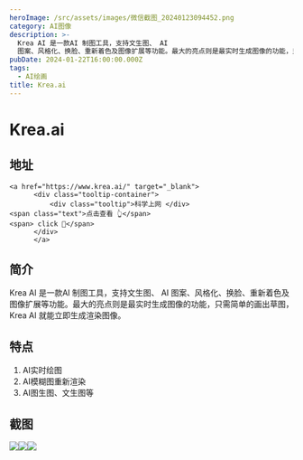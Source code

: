 ```yaml
---
heroImage: /src/assets/images/微信截图_20240123094452.png
category: AI图像
description: >-
  Krea AI 是一款AI 制图工具，支持文生图、 AI
  图案、风格化、换脸、重新着色及图像扩展等功能。最大的亮点则是最实时生成图像的功能，只需简单的画出草图，Krea AI 就能立即生成渲染图像。
pubDate: 2024-01-22T16:00:00.000Z
tags:
  - AI绘画
title: Krea.ai
---
```


# Krea.ai

## 地址

    <a href="https://www.krea.ai/" target="_blank">
          <div class="tooltip-container">
              <div class="tooltip">科学上网 </div>
    <span class="text">点击查看 👆</span>
    <span> click 👋</span>
          </div>
          </a>

## 简介

Krea AI 是一款AI 制图工具，支持文生图、 AI 图案、风格化、换脸、重新着色及图像扩展等功能。最大的亮点则是最实时生成图像的功能，只需简单的画出草图，Krea AI 就能立即生成渲染图像。

## 特点

1. AI实时绘图
2. AI模糊图重新渲染
3. AI图生图、文生图等

## 截图

![](/src/assets/images/微信截图_20240123094614.png)![](/src/assets/images/微信截图_20240123094557.png)![](/src/assets/images/微信截图_20240123095033.png)
